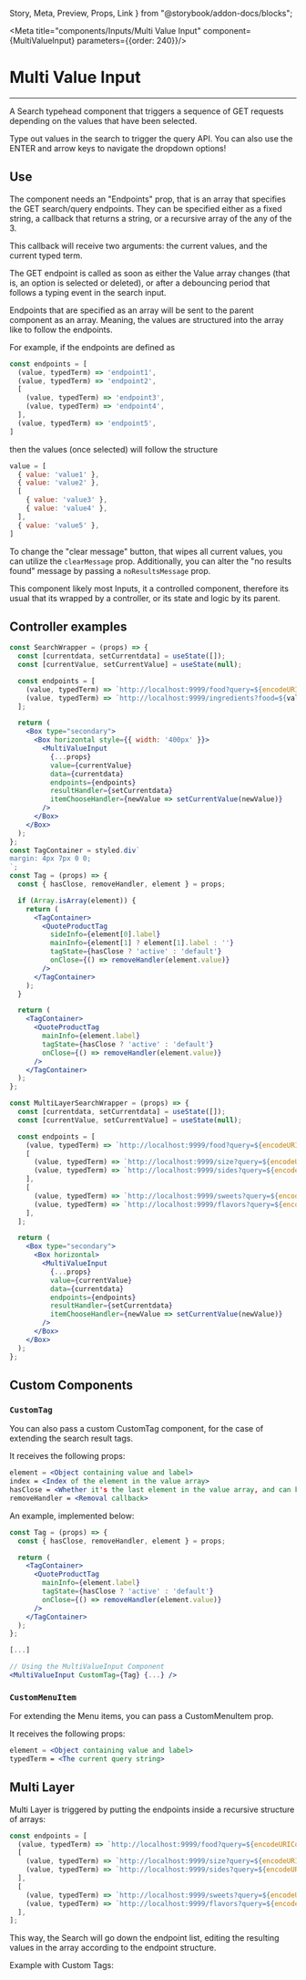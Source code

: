   Story,
  Meta,
  Preview,
  Props,
  Link
} from "@storybook/addon-docs/blocks";

<Meta title="components/Inputs/Multi Value Input" component={MultiValueInput} parameters={{order: 240}}/>

# Multi Value Input

<hr />

A Search typehead component that triggers a sequence of GET requests depending on the values that have been selected.

<Preview>
  <Story name="Base">
    <Box align="center">
      <Box type="secondary" style={{ borderRadius: '6px', backgroundColor: 'rgba(53, 56, 62, 0.35)', padding: '10px' }}>
        <Text>Type out values in the search to trigger the query API.</Text>
        <Text>You can also use the ENTER and arrow keys to navigate the dropdown options!</Text>
      </Box>
      <Box style={{ height: '150px'}}>
        <SearchWrapper />
      </Box>
    </Box>
  </Story>
</Preview>

## Use

The component needs an "Endpoints" prop, that is an array that specifies the GET search/query endpoints. They can be specified either as a fixed string, a callback that returns a string, or a recursive array of the any of the 3.

This callback will receive two arguments: the current values, and the current typed term.

The GET endpoint is called as soon as either the Value array changes (that is, an option is selected or deleted), or after a debouncing period that follows a typing event in the search input.

Endpoints that are specified as an array will be sent to the parent component as an array. Meaning, the values are structured into the array like to follow the endpoints.

For example, if the endpoints are defined as

```javascript
const endpoints = [
  (value, typedTerm) => 'endpoint1',
  (value, typedTerm) => 'endpoint2',
  [
    (value, typedTerm) => 'endpoint3',
    (value, typedTerm) => 'endpoint4',
  ],
  (value, typedTerm) => 'endpoint5',
]
```

then the values (once selected) will follow the structure

```javascript
value = [
  { value: 'value1' },
  { value: 'value2' },
  [
    { value: 'value3' },
    { value: 'value4' },
  ],
  { value: 'value5' },
]
```

To change the "clear message" button, that wipes all current values, you can utilize the ```clearMessage``` prop.
Additionally, you can alter the "no results found" message by passing a ```noResultsMessage``` prop.

This component likely most Inputs, it a controlled component, therefore its usual that its wrapped
by a controller, or its state and logic by its parent.

## Controller examples

```jsx
const SearchWrapper = (props) => {
  const [currentdata, setCurrentdata] = useState([]);
  const [currentValue, setCurrentValue] = useState(null);

  const endpoints = [
    (value, typedTerm) => `http://localhost:9999/food?query=${encodeURIComponent(typedTerm)}`,
    (value, typedTerm) => `http://localhost:9999/ingredients?food=${value[0].value}&query=${encodeURIComponent(typedTerm)}`,
  ];

  return (
    <Box type="secondary">
      <Box horizontal style={{ width: '400px' }}>
        <MultiValueInput
          {...props}
          value={currentValue}
          data={currentdata}
          endpoints={endpoints}
          resultHandler={setCurrentdata}
          itemChooseHandler={newValue => setCurrentValue(newValue)}
        />
      </Box>
    </Box>
  );
};
const TagContainer = styled.div`
margin: 4px 7px 0 0;
`;
const Tag = (props) => {
  const { hasClose, removeHandler, element } = props;

  if (Array.isArray(element)) {
    return (
      <TagContainer>
        <QuoteProductTag
          sideInfo={element[0].label}
          mainInfo={element[1] ? element[1].label : ''}
          tagState={hasClose ? 'active' : 'default'}
          onClose={() => removeHandler(element.value)}
        />
      </TagContainer>
    );
  }

  return (
    <TagContainer>
      <QuoteProductTag
        mainInfo={element.label}
        tagState={hasClose ? 'active' : 'default'}
        onClose={() => removeHandler(element.value)}
      />
    </TagContainer>
  );
};

const MultiLayerSearchWrapper = (props) => {
  const [currentdata, setCurrentdata] = useState([]);
  const [currentValue, setCurrentValue] = useState(null);

  const endpoints = [
    (value, typedTerm) => `http://localhost:9999/food?query=${encodeURIComponent(typedTerm)}`,
    [
      (value, typedTerm) => `http://localhost:9999/size?query=${encodeURIComponent(typedTerm)}`,
      (value, typedTerm) => `http://localhost:9999/sides?query=${encodeURIComponent(typedTerm)}`,
    ],
    [
      (value, typedTerm) => `http://localhost:9999/sweets?query=${encodeURIComponent(typedTerm)}`,
      (value, typedTerm) => `http://localhost:9999/flavors?query=${encodeURIComponent(typedTerm)}`,
    ],
  ];

  return (
    <Box type="secondary">
      <Box horizontal>
        <MultiValueInput
          {...props}
          value={currentValue}
          data={currentdata}
          endpoints={endpoints}
          resultHandler={setCurrentdata}
          itemChooseHandler={newValue => setCurrentValue(newValue)}
        />
      </Box>
    </Box>
  );
};
```

## Custom Components
### ```CustomTag```

You can also pass a custom CustomTag component, for the case of extending the search result tags.

It receives the following props:

```jsx
element = <Object containing value and label>
index = <Index of the element in the value array>
hasClose = <Whether it's the last element in the value array, and can be removed>
removeHandler = <Removal callback>
```

An example, implemented below:

```jsx
const Tag = (props) => {
  const { hasClose, removeHandler, element } = props;

  return (
    <TagContainer>
      <QuoteProductTag
        mainInfo={element.label}
        tagState={hasClose ? 'active' : 'default'}
        onClose={() => removeHandler(element.value)}
      />
    </TagContainer>
  );
};

[...]

// Using the MultiValueInput Component
<MultiValueInput CustomTag={Tag} {...} />
```

<Preview>
  <Story name="Custom Tag">
    <Box style={{ height: '170px'}}>
      <SearchWrapper CustomTag={Tag} style={{ margin: '4px 2px' }} />
    </Box>
  </Story>
</Preview>

### ```CustomMenuItem```

For extending the Menu items, you can pass a CustomMenuItem prop.

It receives the following props:

```jsx
element = <Object containing value and label>
typedTerm = <The current query string>
```

## Multi Layer

Multi Layer is triggered by putting the endpoints inside a recursive structure of arrays:

```javascript
const endpoints = [
  (value, typedTerm) => `http://localhost:9999/food?query=${encodeURIComponent(typedTerm)}`,
  [
    (value, typedTerm) => `http://localhost:9999/size?query=${encodeURIComponent(typedTerm)}`,
    (value, typedTerm) => `http://localhost:9999/sides?query=${encodeURIComponent(typedTerm)}`,
  ],
  [
    (value, typedTerm) => `http://localhost:9999/sweets?query=${encodeURIComponent(typedTerm)}`,
    (value, typedTerm) => `http://localhost:9999/flavors?query=${encodeURIComponent(typedTerm)}`,
  ],
];
```

This way, the Search will go down the endpoint list, editing the resulting values in the array according to the endpoint structure.

<Preview>
  <Story name="Multilayer">
    <Box style={{ height: '170px', width: '90%'}}>
      <MultiLayerSearchWrapper />
    </Box>
  </Story>
</Preview>

Example with Custom Tags:

<Preview>
  <Story name="Multilayer with Custom Tag">
    <Box style={{ height: '170px', width: '90%'}}>
      <MultiLayerSearchWrapper CustomTag={Tag} style={{ margin: '4px 2px' }} clearMessage="clear filter" />
    </Box>
  </Story>
</Preview>

<Props of={MultiValueInput} />
